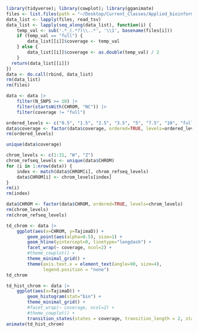 ```r
library(tidyverse); library(cowplot); library(gganimate)
files <- list.files(path = "~/Desktop/Current_Classes/Applied_bioinformatics/sparrow_study/population_stats/", pattern = "*.D", full.names = TRUE)
data_list <- lapply(files, read_tsv)
data_list <- lapply(seq_along(data_list), function(i) {
    temp_val <- sub('.*_(.*?)\\..*', '\\1', basename(files[i]))
    if (temp_val == "full") {
        data_list[[i]]$coverage <- temp_val
    } else {
        data_list[[i]]$coverage <- as.double(temp_val) / 2
    }
  return(data_list[[i]])
})
data <- do.call(rbind, data_list)
rm(data_list)
rm(files)
```

```r
data <- data |> 
    filter(N_SNPS >= 10) |> 
    filter(startsWith(CHROM, "NC")) |> 
    filter(coverage != "full")

ordered_levels <- c("0.5", "1.5", "2.5", "3.5", "5", "7.5", "10", "full")
data$coverage <- factor(data$coverage, ordered=TRUE, levels=ordered_levels)
rm(ordered_levels)

unique(data$coverage)

chrom_levels <- c(1:31, "W", "Z") 
chrom_refseq_levels <- unique(data$CHROM)
for (i in 1:nrow(data)) {
    index <- match(data$CHROM[i], chrom_refseq_levels)
    data$CHROM[i] <- chrom_levels[index]
}
rm(i)
rm(index)

data$CHROM <- factor(data$CHROM, ordered=TRUE, levels=chrom_levels)
rm(chrom_levels)
rm(chrom_refseq_levels)
```

```r
td_chrom <- data |> 
    ggplot(aes(x=CHROM, y=TajimaD)) +
        geom_point(aes(alpha=0.5), size=1) +
        geom_hline(yintercept=0, linetype="longdash") +
        facet_wrap(~ coverage, ncol=2) +
        #theme_cowplot() +
        theme_minimal_grid() +
        theme(axis.text.x = element_text(angle=90, size=4),
              legend.position = "none")
td_chrom

td_hist_chrom <- data |> 
    ggplot(aes(x=TajimaD)) +
        geom_histogram(stat="bin") +
        theme_minimal_grid() +
        #facet_wrap(~ coverage, ncol=2) +
        #theme_cowplot() +
        transition_states(states = coverage, transition_length = 2, state_length = 1)
animate(td_hist_chrom)
```


